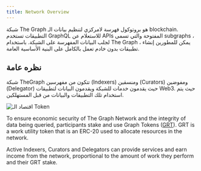 ```yaml
---
title: Network Overview
---
```


شبكة The Graph هو بروتوكول فهرسة لامركزي لتنظيم بيانات الـ blockchain. التطبيقات تستخدم GraphQL للاستعلام عن APIs المفتوحة والتي تسمى subgraphs ، لجلب البيانات المفهرسة على الشبكة. باستخدام The Graph ، يمكن للمطورين إنشاء تطبيقات بدون خادم تعمل بالكامل على البنية الأساسية العامة.

## نظره عامة

شبكة TheGraph تتكون من مفهرسين (Indexers) ومنسقين (Curators) ومفوضين (Delegator) حيث يقدمون خدمات للشبكة ويقدمون البيانات لتطبيقات Web3. حيث يتم استخدام تلك التطبيقات والبيانات من قبل المستهلكين.

![اقتصاد الـ Token](/img/Network-roles@2x.png)

To ensure economic security of The Graph Network and the integrity of data being queried, participants stake and use Graph Tokens ([GRT](/tokenomics)). GRT is a work utility token that is an ERC-20 used to allocate resources in the network.

Active Indexers, Curators and Delegators can provide services and earn income from the network, proportional to the amount of work they perform and their GRT stake.
